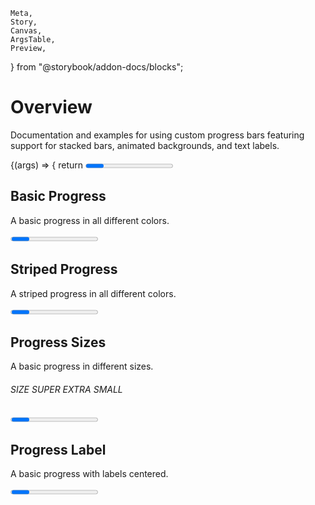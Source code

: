     Meta,
    Story,
    Canvas,
    ArgsTable,
    Preview,
} from "@storybook/addon-docs/blocks";


<Meta title="UI/Progress" component={Progress} />

# Overview

<p class="sbdocs-desc">
    Documentation and examples for using custom progress bars featuring support
    for stacked bars, animated backgrounds, and text labels.
</p>

<Canvas>
    <Story
        name="Progress Controls"
        argTypes={{
            min: {
                control: {
                    type: `number`,
                },
            },
            max: {
                control: {
                    type: `number`,
                },
            },
            now: {
                control: {
                    type: `number`,
                },
            },
            isLabel: {
                control: {
                    type: `boolean`,
                },
            },
            color: {
                control: {
                    type: `select`,
                    options: [
                        "primary",
                        "success",
                        "danger",
                        "warning",
                        "info",
                        "indigo",
                        "purple",
                        "orange",
                        "pink",
                    ],
                },
            },
            size: {
                control: {
                    type: `select`,
                    options: ["xxs", "xs", "sm", "md", "lg"],
                },
            },
            striped: {
                control: {
                    type: `boolean`,
                },
            },
            className: {
                control: {
                    type: `text`,
                },
            },
        }}
        args={{
            min: 0,
            max: 100,
            now: 40,
            color: `primary`,
            size: `md`,
        }}
    >
        {(args) => {
            return <Progress {...args} />;
        }}
    </Story>
</Canvas>

<ArgsTable of={Progress} story="Progress Controls" />

## Basic Progress

A basic progress in all different colors.

<Preview withToolbar>
    <Story name="Basic Progress">
        <Progress now={25} className="mb-5" />
        <Progress now={35} color="success" className="mb-5" />
        <Progress now={50} color="warning" className="mb-5" />
        <Progress now={65} color="danger" className="mb-5" />
        <Progress now={80} color="indigo" className="mb-5" />
    </Story>
</Preview>

## Striped Progress

A striped progress in all different colors.

<Preview withToolbar>
    <Story name="Striped Progress">
        <Progress now={25} striped className="mb-5" />
        <Progress now={35} color="success" striped className="mb-5" />
        <Progress now={50} color="warning" striped className="mb-5" />
        <Progress now={65} color="danger" striped className="mb-5" />
        <Progress now={80} color="info" striped className="mb-5" />
    </Story>
</Preview>

## Progress Sizes

A basic progress in different sizes.

<Preview withToolbar>
    <Story name="Progress Sizes">
        <h6 className="mb-5">SIZE SUPER EXTRA SMALL</h6>
        <Progress now={25} size="xxs" className="mb-2" />
        <Progress now={35} size="xxs" color="success" className="mb-2" />
        <Progress now={50} size="xxs" color="danger" className="mb-2" />
        <h6 className="mb-5 mt-5">SIZE EXTRA SMALL</h6>
        <Progress now={25} size="xs" className="mb-2" />
        <Progress now={35} size="xs" color="success" className="mb-2" />
        <Progress now={50} size="xs" color="danger" className="mb-2" />
        <h6 className="mb-5 mt-5">SIZE SMALL</h6>
        <Progress now={25} size="sm" className="mb-2" />
        <Progress now={35} size="sm" color="success" className="mb-2" />
        <Progress now={50} size="sm" color="danger" className="mb-2" />
        <h6 className="mb-5 mt-5">SIZE NORMAL</h6>
        <Progress now={25} size="md" className="mb-2" />
        <Progress now={35} size="md" color="success" className="mb-2" />
        <Progress now={50} size="md" color="danger" className="mb-2" />
        <h6 className="mb-5 mt-5">SIZE LARGE</h6>
        <Progress now={25} size="lg" className="mb-2" />
        <Progress now={35} size="lg" color="success" className="mb-2" />
        <Progress now={50} size="lg" color="danger" className="mb-2" />
    </Story>
</Preview>

## Progress Label

A basic progress with labels centered.

<Preview withToolbar>
    <Story name="Progress Label">
        <Progress now={25} isLabel className="mb-5" />
        <Progress now={35} color="success" isLabel className="mb-5" />
        <Progress now={50} color="warning" isLabel className="mb-5" />
        <Progress now={65} color="danger" isLabel className="mb-5" />
        <Progress now={80} color="info" isLabel className="mb-5" />
    </Story>
</Preview>
